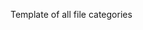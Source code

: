 <noinclude>Template of all file categories 
{{OslTemplate:LIMS/Common/Template |id_postfix=fc}}
{{OslTemplate:Helper/Docu/FormTemplate}}
</noinclude><includeonly><!-- 
-->{{OslTemplate:LIMS/Common/Category/Header
  |category_group_name=File
  |display_name={{{display_name|}}}
  |ontology_iri={{{ontology_iri|}}}
  |sub_category_of={{{sub_category_of|}}}
  |category_type={{{category_type|}}}
  |description={{{description|}}}
}}
{{OslTemplate:LIMS/Common/Category/Footer}}
</includeonly>